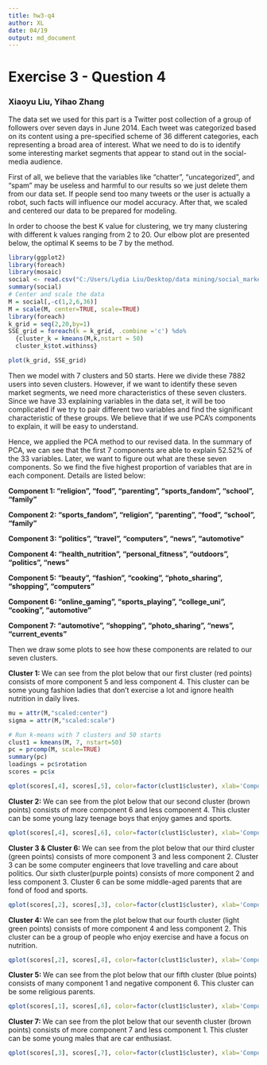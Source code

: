 ```yaml
---
title: hw3-q4
author: XL
date: 04/19
output: md_document
---
```

# Exercise 3 - Question 4
### Xiaoyu Liu, Yihao Zhang

The data set we used for this part is a Twitter post collection of a group of followers over seven days in June 2014. Each tweet was categorized based on its content using a pre-specified scheme of 36 different categories, each representing a broad area of interest. What we need to do is to identify some interesting market segments that appear to stand out in the social-media audience.

First of all, we believe that the variables like "chatter", "uncategorized", and "spam" may be useless and harmful to our results so we just delete them from our data set. If people send too many tweets or the user is actually a robot, such facts will influence our model accuracy. After that, we scaled and centered our data to be prepared for modeling. 

In order to choose the best K value for clustering, we try many clustering with different k values ranging from 2 to 20. Our elbow plot are presented below, the optimal K seems to be 7 by the method. 
```r
library(ggplot2)
library(foreach)
library(mosaic)
social <- read.csv("C:/Users/Lydia Liu/Desktop/data mining/social_marketing.csv.txt")
summary(social)
# Center and scale the data
M = social[,-c(1,2,6,36)]
M = scale(M, center=TRUE, scale=TRUE)
library(foreach)
k_grid = seq(2,20,by=1)
SSE_grid = foreach(k = k_grid, .combine ='c') %do%
  {cluster_k = kmeans(M,k,nstart = 50)
  cluster_k$tot.withinss}
```
```r
plot(k_grid, SSE_grid)
```

Then we model with 7 clusters and 50 starts. Here we divide these 7882 users into seven clusters. However, if we want to identify these seven market segments, we need more characteristics of these seven clusters. Since we have 33 explaining variables in the data set, it will be too complicated if we try to pair different two variables and find the significant characteristic of these groups. We believe that if we use PCA's components to explain, it will be easy to understand.

Hence, we applied the PCA method to our revised data. In the summary of PCA, we can see that the first 7 components are able to explain 52.52% of the 33 variables. Later, we want to figure out what are these seven components. So we find the five highest proportion of variables that are in each component. Details are listed below:

**Component 1: "religion", "food", "parenting", "sports_fandom", "school", "family"**

**Component 2: "sports_fandom", "religion", "parenting", "food", "school", "family"**  

**Component 3: "politics", "travel", "computers", "news", "automotive"**    

**Component 4: "health_nutrition", "personal_fitness", "outdoors", "politics", "news"** 

**Component 5: "beauty", "fashion", "cooking", "photo_sharing", "shopping", "computers"** 

**Component 6: "online_gaming", "sports_playing", "college_uni", "cooking", "automotive"** 

**Component 7: "automotive", "shopping", "photo_sharing", "news", "current_events"**

Then we draw some plots to see how these components are related to our seven clusters. 

**Cluster 1: **
We can see from the plot below that our first cluster (red points) consists of more component 5 and less component 4. This cluster can be some young fashion ladies that don't exercise a lot and ignore health nutrition in daily lives. 

```r
mu = attr(M,"scaled:center")
sigma = attr(M,"scaled:scale")

# Run k-means with 7 clusters and 50 starts
clust1 = kmeans(M, 7, nstart=50)
pc = prcomp(M, scale=TRUE)
summary(pc)
loadings = pc$rotation
scores = pc$x
```
```r
qplot(scores[,4], scores[,5], color=factor(clust1$cluster), xlab='Component 4', ylab='Component 5')
```

**Cluster 2: **
We can see from the plot below that our second cluster (brown points) consists of more component 6 and less component 4. This cluster can be some young lazy teenage boys that enjoy games and sports.

```r
qplot(scores[,4], scores[,6], color=factor(clust1$cluster), xlab='Component 4', ylab='Component 6')
```

**Cluster 3 & Cluster 6: **
We can see from the plot below that our third cluster (green points) consists of more component 3 and less component 2. Cluster 3 can be some computer engineers that love travelling and care about politics. Our sixth cluster(purple points) consists of more component 2 and less component 3. Cluster 6 can be some middle-aged parents that are fond of food and sports.

```r
qplot(scores[,2], scores[,3], color=factor(clust1$cluster), xlab='Component 2', ylab='Component 3')
```

**Cluster 4: **
We can see from the plot below that our fourth cluster (light green points) consists of more component 4 and less component 2. This cluster can be a group of people who enjoy exercise and have a focus on nutrition. 

```r
qplot(scores[,2], scores[,4], color=factor(clust1$cluster), xlab='Component 2', ylab='Component 4')
```

**Cluster 5: **
We can see from the plot below that our fifth cluster (blue points) consists of many component 1 and negative component 6. This cluster can be some religious parents.

```r
qplot(scores[,1], scores[,6], color=factor(clust1$cluster), xlab='Component 1', ylab='Component 6')
```

**Cluster 7: **
We can see from the plot below that our seventh cluster (brown points) consists of more component 7 and less component 1. This cluster can be some young males that are car enthusiast.

```r
qplot(scores[,3], scores[,7], color=factor(clust1$cluster), xlab='Component 1', ylab='Component 7')
```





